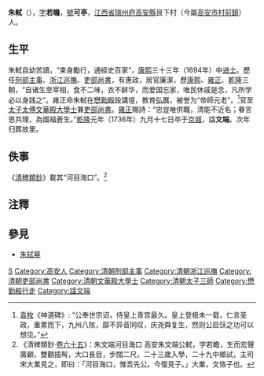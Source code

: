 {{Otheruses|other=名为朱文端的其他人物|朱文端}}

'''朱軾'''（{{bd|1665年||1736年|catIdx=Z朱}}），[[表字|字]]'''若瞻'''，[[號|號]]'''可亭'''，[[江西省|江西省]][[瑞州府|瑞州府]][[高安縣|高安縣]]艮下村（今屬[[高安市|高安市]][[村前鎮|村前鎮]]）人。

==生平==
朱軾自幼苦讀，“束身勵行，通經史百家”，[[康熙|康熙]]三十三年（1694年）中[[进士|进士]]。歷任[[刑部|刑部]][[主事|主事]]、[[浙江巡撫|浙江巡撫]]、[[吏部尚書|吏部尚書]]，有惠政，居官廉潔，歷[[康熙|康熙]]、[[雍正|雍正]]、[[乾隆|乾隆]]三朝，“自诸生至宰相，食不二味，衣不鲜华，而爱国忘家，唯民休戚是念，凡所学必以身践之”。雍正命朱軾在[[懋勤殿|懋勤殿]]設講壇，教育[[弘曆|弘曆]]，被誉为“帝師元老”。<ref>[[袁枚|袁枚]]《神道碑》: “公奉世宗诏，侍皇上青宫最久。皇上登极未一载，仁言圣政，重累而下，九州八陔，靡不异音同叹，庆尧舜复生，然则公启饫之功可以想见。”</ref>官至[[太子太傅|太子太傅]][[文華殿大學士|文華殿大學士]]兼[[吏部尚書|吏部尚書]]。[[雍正|雍正]]賜詩：“忠豈唯供職，清能不近名；眷言思共理，為國福蒼生。”[[乾隆|乾隆]]元年（1736年）九月十七日卒于[[京城|京城]]，諡'''文端'''。次年归葬故里。

==佚事==
《[[清稗類鈔|清稗類鈔]]》載其“河目海口”。<ref>《清稗類鈔·[[s:清稗類鈔/065|卷六十五]]》：朱文端河目海口 高安朱文端公軾，字若瞻，生而宏聲廣顙，雙顴插髩，大口長目，步闊二尺。二十三歲入學，二十九中鄉試，主司宋大業見之，即曰：「河目海口，惟吾先公。今復見子。」大業，文恪子也。</ref>

==注釋==
{{reflist}}

== 參見 ==
* [[朱轼墓|朱轼墓]]
{{wikisource|清史稿/卷289}}

{{康熙三十三年甲戌科殿試金榜}}
{{清朝入祀賢良祠}}
{{清朝明史館職官}}

{{Authority control}}

{{DEFAULTSORT:Zhu朱}}
[[Category:朱姓|S]]
[[Category:高安人|Category:高安人]]
[[Category:清朝刑部主事|Category:清朝刑部主事]]
[[Category:清朝浙江巡撫|Category:清朝浙江巡撫]]
[[Category:清朝吏部尚書|Category:清朝吏部尚書]]
[[Category:清朝文華殿大學士|Category:清朝文華殿大學士]]
[[Category:清朝太子三師|Category:清朝太子三師]]
[[Category:懋勤殿行走|Category:懋勤殿行走]]
[[Category:諡文端|Category:諡文端]]